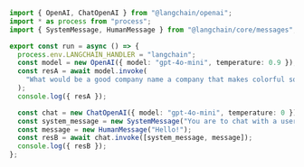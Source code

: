 ```typescript
import { OpenAI, ChatOpenAI } from "@langchain/openai";
import * as process from "process";
import { SystemMessage, HumanMessage } from "@langchain/core/messages";

export const run = async () => {
  process.env.LANGCHAIN_HANDLER = "langchain";
  const model = new OpenAI({ model: "gpt-4o-mini", temperature: 0.9 });
  const resA = await model.invoke(
    "What would be a good company name a company that makes colorful socks?"
  );
  console.log({ resA });

  const chat = new ChatOpenAI({ model: "gpt-4o-mini", temperature: 0 });
  const system_message = new SystemMessage("You are to chat with a user.");
  const message = new HumanMessage("Hello!");
  const resB = await chat.invoke([system_message, message]);
  console.log({ resB });
};
```
